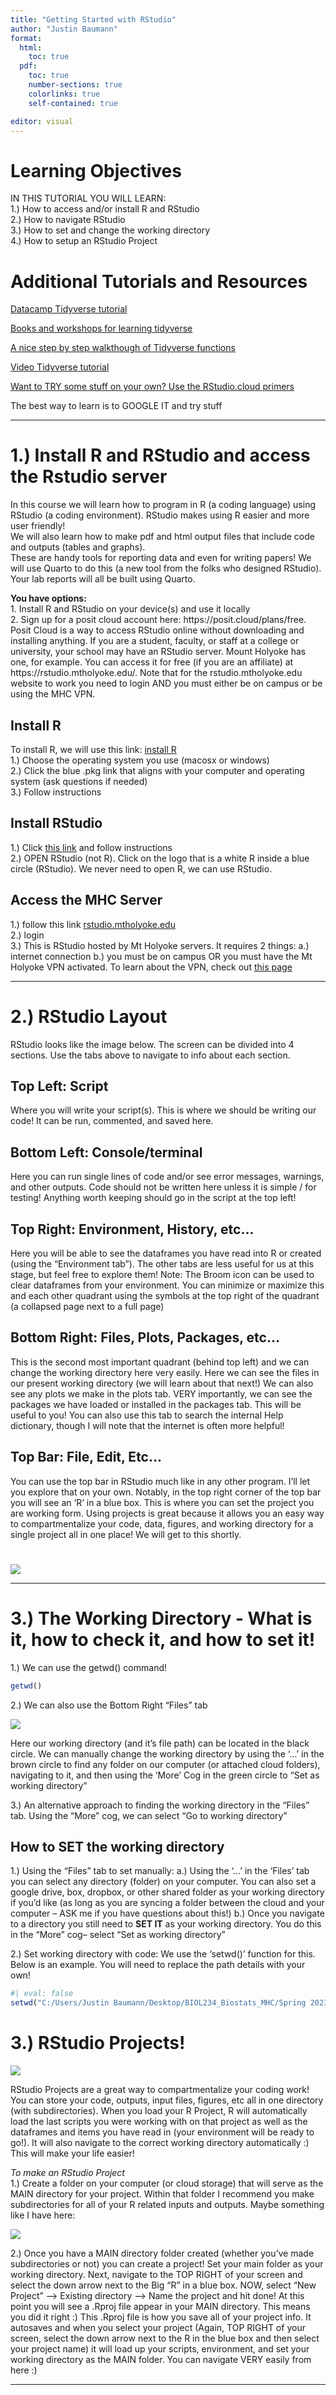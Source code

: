 ```yaml
---
title: "Getting Started with RStudio"
author: "Justin Baumann"
format: 
  html:
    toc: true
  pdf:
    toc: true
    number-sections: true
    colorlinks: true
    self-contained: true

editor: visual
---
```


# **Learning Objectives**

IN THIS TUTORIAL YOU WILL LEARN:\
1.) How to access and/or install R and RStudio\
2.) How to navigate RStudio\
3.) How to set and change the working directory\
4.) How to setup an RStudio Project

# Additional Tutorials and Resources

[Datacamp Tidyverse tutorial](https://www.datacamp.com/community/tutorials/tidyverse-tutorial-r)

[Books and workshops for learning tidyverse](https://www.tidyverse.org/learn/)

[A nice step by step walkthough of Tidyverse functions](https://and.netlify.app/tutorials/02/)

[Video Tidyverse tutorial](https://www.youtube.com/watch?v=JtQfXY0lIzc)

[Want to TRY some stuff on your own? Use the RStudio.cloud primers](https://rstudio.cloud/learn/primers)

The best way to learn is to GOOGLE IT and try stuff

------------------------------------------------------------------------

# **1.) Install R and RStudio and access the Rstudio server**

In this course we will learn how to program in R (a coding language) using RStudio (a coding environment). RStudio makes using R easier and more user friendly!\
We will also learn how to make pdf and html output files that include code and outputs (tables and graphs).\
These are handy tools for reporting data and even for writing papers! We will use Quarto to do this (a new tool from the folks who designed RStudio).\
Your lab reports will all be built using Quarto.

**You have options:**\
1. Install R and RStudio on your device(s) and use it locally\
2. Sign up for a posit cloud account here: https://posit.cloud/plans/free. Posit Cloud is a way to access RStudio online without downloading and installing anything. If you are a student, faculty, or staff at a college or university, your school may have an RStudio server. Mount Holyoke has one, for example. You can access it for free (if you are an affiliate) at https://rstudio.mtholyoke.edu/. Note that for the rstudio.mtholyoke.edu website to work you need to login AND you must either be on campus or be using the MHC VPN.\

::: panel-tabset
## **Install R**

To install R, we will use this link: [install R](https://cran.r-project.org/bin/)\
1.) Choose the operating system you use (macosx or windows)\
2.) Click the blue .pkg link that aligns with your computer and operating system (ask questions if needed)\
3.) Follow instructions

## **Install RStudio**

1.) Click [this link](https://www.rstudio.com/products/rstudio/download/#download) and follow instructions\
2.) OPEN RStudio (not R). Click on the logo that is a white R inside a blue circle (RStudio). We never need to open R, we can use RStudio.

## **Access the MHC Server**

1.) follow this link [rstudio.mtholyoke.edu](https://rstudio.mtholyoke.edu)\
2.) login\
3.) This is RStudio hosted by Mt Holyoke servers. It requires 2 things: a.) internet connection b.) you must be on campus OR you must have the Mt Holyoke VPN activated. To learn about the VPN, check out [this page](https://lits.mtholyoke.edu/tech-support/access-and-internet-connectivity/connect-campus/using-virtual-private-network-vpn)
:::

------------------------------------------------------------------------

# **2.) RStudio Layout**

::: panel-tabset
RStudio looks like the image below. The screen can be divided into 4 sections. Use the tabs above to navigate to info about each section.

## **Top Left**: Script

Where you will write your script(s). This is where we should be writing our code! It can be run, commented, and saved here.

## **Bottom Left**: Console/terminal

Here you can run single lines of code and/or see error messages, warnings, and other outputs. Code should not be written here unless it is simple / for testing! Anything worth keeping should go in the script at the top left!

## **Top Right**: Environment, History, etc...

Here you will be able to see the dataframes you have read into R or created (using the "Environment tab"). The other tabs are less useful for us at this stage, but feel free to explore them! Note: The Broom icon can be used to clear dataframes from your environment. You can minimize or maximize this and each other quadrant using the symbols at the top right of the quadrant (a collapsed page next to a full page)

## **Bottom Right**: Files, Plots, Packages, etc...

This is the second most important quadrant (behind top left) and we can change the working directory here very easily. Here we can see the files in our present working directory (we will learn about that next!) We can also see any plots we make in the plots tab. VERY importantly, we can see the packages we have loaded or installed in the packages tab. This will be useful to you! You can also use this tab to search the internal Help dictionary, though I will note that the internet is often more helpful!

## **Top Bar**: File, Edit, Etc...

You can use the top bar in RStudio much like in any other program. I'll let you explore that on your own. Notably, in the top right corner of the top bar you will see an 'R' in a blue box. This is where you can set the project you are working form. Using projects is great because it allows you an easy way to compartmentalize your code, data, figures, and working directory for a single project all in one place! We will get to this shortly.
:::

#  {.unnumbered}

![](images/RStudio_layout.png)

------------------------------------------------------------------------

# **3.) The Working Directory** - What is it, how to check it, and how to set it!

1.) We can use the getwd() command!

```r
getwd()
```

2.) We can also use the Bottom Right "Files" tab

![](images/files.png)

Here our working directory (and it's file path) can be located in the black circle. We can manually change the working directory by using the '...' in the brown circle to find any folder on our computer (or attached cloud folders), navigating to it, and then using the 'More' Cog in the green circle to "Set as working directory"

3.) An alternative approach to finding the working directory in the "Files" tab. Using the "More" cog, we can select "Go to working directory"

## **How to SET the working directory**

1.) Using the "Files" tab to set manually: a.) Using the '...' in the 'Files' tab you can select any directory (folder) on your computer. You can also set a google drive, box, dropbox, or other shared folder as your working directory if you'd like (as long as you are syncing a folder between the cloud and your computer -- ASK me if you have questions about this!) b.) Once you navigate to a directory you still need to **SET IT** as your working directory. You do this in the "More" cog-- select "Set as working directory"

2.) Set working directory with code: We use the 'setwd()' function for this. Below is an example. You will need to replace the path details with your own!

```r
#| eval: false
setwd("C:/Users/Justin Baumann/Desktop/BIOL234_Biostats_MHC/Spring 2023/Labs")
```

# **3.) RStudio Projects!**

![](images/projects.png)\

RStudio Projects are a great way to compartmentalize your coding work! You can store your code, outputs, input files, figures, etc all in one directory (with subdirectories). When you load your R Project, R will automatically load the last scripts you were working with on that project as well as the dataframes and items you have read in (your environment will be ready to go!). It will also navigate to the correct working directory automatically :) This will make your life easier!

*To make an RStudio Project*\
1.) Create a folder on your computer (or cloud storage) that will serve as the MAIN directory for your project. Within that folder I recommend you make subdirectories for all of your R related inputs and outputs. Maybe something like I have here:

![](images/projectex.png)

2.) Once you have a MAIN directory folder created (whether you've made subdirectories or not) you can create a project! Set your main folder as your working directory. Next, navigate to the TOP RIGHT of your screen and select the down arrow next to the Big "R" in a blue box. NOW, select "New Project" --\> Existing directory --\> Name the project and hit done! At this point you will see a .Rproj file appear in your MAIN directory. This means you did it right :) This .Rproj file is how you save all of your project info. It autosaves and when you select your project (Again, TOP RIGHT of your screen, select the down arrow next to the R in the blue box and then select your project name) it will load up your scripts, environment, and set your working directory as the MAIN folder. You can navigate VERY easily from here :)

------------------------------------------------------------------------
